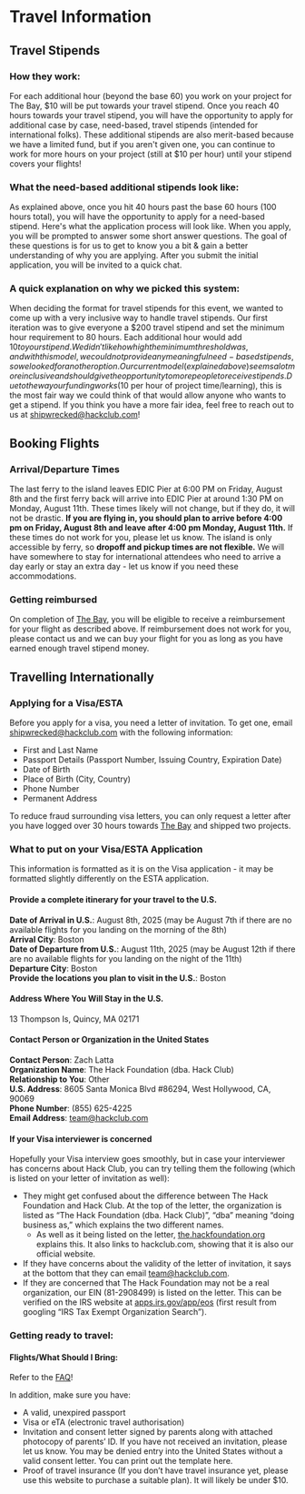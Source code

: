 # Travel Information

## Travel Stipends

### How they work:

For each additional hour (beyond the base 60\) you work on your project for The Bay, $10 will be put towards your travel stipend. Once you reach 40 hours towards your travel stipend, you will have the opportunity to apply for additional case by case, need-based, travel stipends (intended for international folks). These additional stipends are  also merit-based because we have a limited fund, but if you aren't given one, you can continue to work for more hours on your project (still at $10 per hour) until your stipend covers your flights\!

### What the need-based additional stipends look like:

As explained above, once you hit 40 hours past the base 60 hours (100 hours total), you will have the opportunity to apply for a need-based stipend. Here's what the application process will look like. When you apply, you will be prompted to answer some short answer questions. The goal of these questions is for us to get to know you a bit & gain a better understanding of why you are applying. After you submit the initial application, you will be invited to a quick chat. 

### A quick explanation on why we picked this system:

When deciding the format for travel stipends for this event, we wanted to come up with a very inclusive way to handle travel stipends. Our first iteration was to give everyone a $200 travel stipend and set the minimum hour requirement to 80 hours. Each additional hour would add $10 to your stipend. We didn't like how high the minimum threshold was, and with this model, we could not provide any meaningful need-based stipends, so we looked for another option. Our current model (explained above) seems a lot more inclusive and should give the opportunity to more people to receive stipends. Due to the way our funding works ($10 per hour of project time/learning), this is the most fair way we could think of that would allow anyone who wants to get a stipend. If you think you have a more fair idea, feel free to reach out to us at [shipwrecked@hackclub.com](mailto:shipwrecked@hackclub.com)\!

## Booking Flights

### Arrival/Departure Times

The last ferry to the island leaves EDIC Pier at 6:00 PM on Friday, August 8th and the first ferry back will arrive into EDIC Pier at around 1:30 PM on Monday, August 11th. These times likely will not change, but if they do, it will not be drastic.
**If you are flying in, you should plan to arrive before 4:00 pm on Friday, August 8th and leave after 4:00 pm Monday, August 11th.**
If these times do not work for you, please let us know. The island is only accessible by ferry, so **dropoff and pickup times are not flexible.** We will have somewhere to stay for international attendees who need to arrive a day early or stay an extra day - let us know if you need these accommodations.

### Getting reimbursed

On completion of [The Bay](/info/the-bay), you will be eligible to receive a reimbursement for your flight as described above. If reimbursement does not work for you, please contact us and we can buy your flight for you as long as you have earned enough travel stipend money.

## Travelling Internationally

### Applying for a Visa/ESTA

Before you apply for a visa, you need a letter of invitation. To get one, email [shipwrecked@hackclub.com](mailto:shipwrecked@hackclub.com) with the following information: 

* First and Last Name  
* Passport Details (Passport Number, Issuing Country, Expiration Date)   
* Date of Birth  
* Place of Birth (City, Country)  
* Phone Number
* Permanent Address

To reduce fraud surrounding visa letters, you can only request a letter after you have logged over 30 hours towards [The Bay](/info/the-bay) and shipped two projects. 

### What to put on your Visa/ESTA Application

This information is formatted as it is on the Visa application - it may be formatted slightly differently on the ESTA application.

#### Provide a complete itinerary for your travel to the U.S.

**Date of Arrival in U.S.**: August 8th, 2025 (may be August 7th if there are no available flights for you landing on the morning of the 8th)\
**Arrival City**: Boston\
**Date of Departure from U.S.**: August 11th, 2025 (may be August 12th if there are no available flights for you landing on the night of the 11th)\
**Departure City**: Boston\
**Provide the locations you plan to visit in the U.S.**: Boston

#### Address Where You Will Stay in the U.S.
13 Thompson Is, Quincy, MA 02171


#### Contact Person or Organization in the United States
**Contact Person**: Zach Latta\
**Organization Name**: The Hack Foundation (dba. Hack Club)\
**Relationship to You**: Other\
**U.S. Address**: 8605 Santa Monica Blvd #86294, West Hollywood, CA, 90069\
**Phone Number**: (855) 625-4225\
**Email Address**: team@hackclub.com


#### If your Visa interviewer is concerned

Hopefully your Visa interview goes smoothly, but in case your interviewer has concerns about Hack Club, you can try telling them the following (which is listed on your letter of invitation as well):

* They might get confused about the difference between The Hack Foundation and Hack Club. At the top of the letter, the organization is listed as “The Hack Foundation (dba. Hack Club)”, “dba” meaning “doing business as,” which explains the two different names.
    * As well as it being listed on the letter, [the.hackfoundation.org](https://the.hackfoundation.org) explains this. It also links to hackclub.com, showing that it is also our official website.
* If they have concerns about the validity of the letter of invitation, it says at the bottom that they can email team@hackclub.com. 
* If they are concerned that The Hack Foundation may not be a real organization, our EIN (81-2908499) is listed on the letter. This can be verified on the IRS website at [apps.irs.gov/app/eos](https://apps.irs.gov/app/eos) (first result from googling “IRS Tax Exempt Organization Search”).

### Getting ready to travel:

#### Flights/What Should I Bring:

Refer to the [FAQ](/info/faq)!

In addition, make sure you have:

* A valid, unexpired passport
* Visa or eTA (electronic travel authorisation)
* Invitation and consent letter signed by parents along with attached photocopy of parents’ ID. If you have not received an invitation, please let us know. You may be denied entry into the United States without a valid consent letter. You can print out the template here.
* Proof of travel insurance (If you don’t have travel insurance yet, please use this website to purchase a suitable plan). It will likely be under $10.


